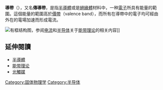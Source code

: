'''導帶'''（{{lang-en|conduction band}}），又名'''傳導帶'''，是指[[半導體|半導體]]或是[[絕緣體|絕緣體]]材料中，一种[[電子|電子]]所具有能量的範圍。這個能量的範圍高於[[價帶|價帶]]（valence band），而所有在導帶中的電子均可經由外在的電場加速而形成電流。

[[Image:Semiconductor_band_structure_(lots_of_bands_2).svg|有框]]结构图，参阅[[电流|电流]]和[[半导体|半导体]]关于[[能带理论|能带理论]]的相关内容]]

==延伸閱讀==
* [[半導體|半導體]]
* [[能带理论|能带理论]]
* [[光觸媒|光觸媒]]

{{半导体物理学}}

[[Category:固体物理学|Category:固体物理学]]
[[Category:半导体|Category:半导体]]

{{Physics-stub}}